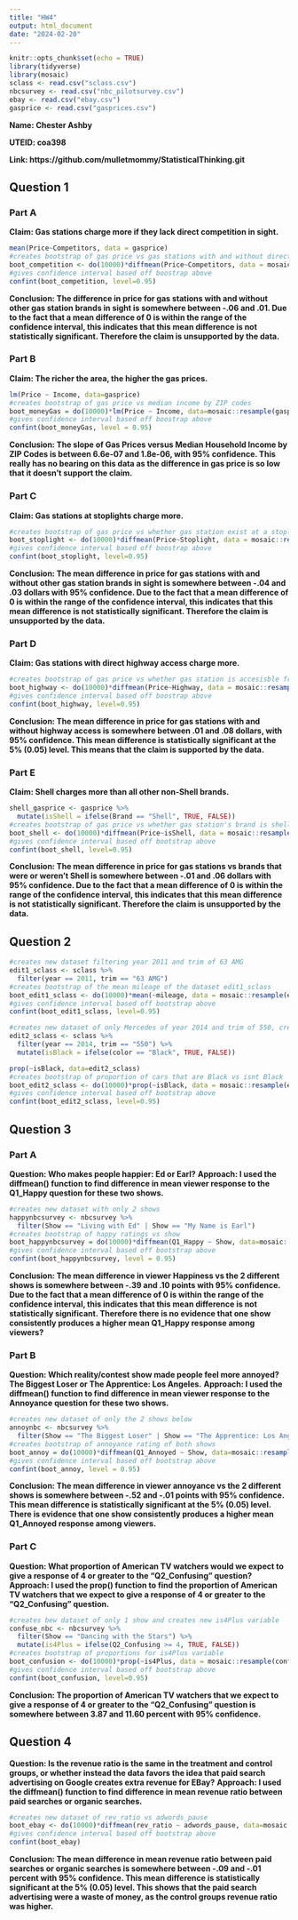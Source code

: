 ---
title: "HW4"
output: html_document
date: "2024-02-20"
---

```{r setup, include=FALSE}
knitr::opts_chunk$set(echo = TRUE)
library(tidyverse)
library(mosaic)
sclass <- read.csv("sclass.csv")
nbcsurvey <- read.csv("nbc_pilotsurvey.csv")
ebay <- read.csv("ebay.csv")
gasprice <- read.csv("gasprices.csv")
```

**Name: Chester Ashby**

**UTEID: coa398**

**Link: https://github.com/mulletmommy/StatisticalThinking.git**

## Question 1

### Part A
**Claim: Gas stations charge more if they lack direct competition in sight.**
```{r, echo=FALSE}
mean(Price~Competitors, data = gasprice)
#creates bootstrap of gas price vs gas stations with and without direct competition
boot_competition <- do(10000)*diffmean(Price~Competitors, data = mosaic::resample(gasprice))
#gives confidence interval based off boostrap above
confint(boot_competition, level=0.95)
```

**Conclusion: The difference in price for gas stations with and without other gas station brands in sight is somewhere between -.06 and .01. Due to the fact that a mean difference of 0 is within the range of the confidence interval, this indicates that this mean difference is not statistically significant. Therefore the claim is unsupported by the data.**


### Part B
**Claim: The richer the area, the higher the gas prices.**
```{r, echo=FALSE}
lm(Price ~ Income, data=gasprice)
#creates bootstrap of gas price vs median income by ZIP codes
boot_moneyGas = do(10000)*lm(Price ~ Income, data=mosaic::resample(gasprice))
#gives confidence interval based off boostrap above
confint(boot_moneyGas, level = 0.95)
```

**Conclusion: The slope of Gas Prices versus Median Household Income by ZIP Codes is between 6.6e-07 and 1.8e-06, with 95% confidence. This really has no bearing on this data as the difference in gas price is so low that it doesn't support the claim.**


### Part C
**Claim: Gas stations at stoplights charge more.**

```{r, echo=FALSE}
#creates bootstrap of gas price vs whether gas station exist at a stoplight
boot_stoplight <- do(10000)*diffmean(Price~Stoplight, data = mosaic::resample(gasprice))
#gives confidence interval based off boostrap above
confint(boot_stoplight, level=0.95)
```

**Conclusion: The mean difference in price for gas stations with and without other gas station brands in sight is somewhere between -.04 and .03 dollars with 95% confidence. Due to the fact that a mean difference of 0 is within the range of the confidence interval, this indicates that this mean difference is not statistically significant. Therefore the claim is unsupported by the data.**


### Part D
**Claim: Gas stations with direct highway access charge more.**

```{r, echo=FALSE}
#creates bootstrap of gas price vs whether gas station is accesisble from highway
boot_highway <- do(10000)*diffmean(Price~Highway, data = mosaic::resample(gasprice))
#gives confidence interval based off boostrap above
confint(boot_highway, level=0.95)
```

**Conclusion: The mean difference in price for gas stations with and without highway access is somewhere between .01 and .08 dollars, with 95% confidence. This mean difference is statistically significant at the 5% (0.05) level. This means that the claim is supported by the data.**


### Part E
**Claim: Shell charges more than all other non-Shell brands.**

```{r, echo=FALSE}
shell_gasprice <- gasprice %>% 
  mutate(isShell = ifelse(Brand == "Shell", TRUE, FALSE))
#creates bootstrap of gas price vs whether gas station's brand is shell or not
boot_shell <- do(10000)*diffmean(Price~isShell, data = mosaic::resample(shell_gasprice))
#gives confidence interval based off bootstrap above
confint(boot_shell, level=0.95)
```

**Conclusion: The mean difference in price for gas stations vs brands that were or weren't Shell is somewhere between -.01 and .06 dollars with 95% confidence. Due to the fact that a mean difference of 0 is within the range of the confidence interval, this indicates that this mean difference is not statistically significant. Therefore the claim is unsupported by the data.**


## Question 2

```{r, echo=FALSE}
#creates new dataset filtering year 2011 and trim of 63 AMG
edit1_sclass <- sclass %>% 
  filter(year == 2011, trim == "63 AMG")
#creates bootstrap of the mean mileage of the dataset edit1_sclass
boot_edit1_sclass <- do(10000)*mean(~mileage, data = mosaic::resample(edit1_sclass))
#gives confidence interval based off bootstrap above
confint(boot_edit1_sclass, level=0.95)
```


```{r, echo=FALSE}
#creates new dataset of only Mercedes of year 2014 and trim of 550, create new variable isBlack
edit2_sclass <- sclass %>% 
  filter(year == 2014, trim == "550") %>% 
  mutate(isBlack = ifelse(color == "Black", TRUE, FALSE))

prop(~isBlack, data=edit2_sclass)
#creates bootstrap of proportion of cars that are Black vs isnt Black
boot_edit2_sclass <- do(10000)*prop(~isBlack, data = mosaic::resample(edit2_sclass))
#gives confidence interval based off bootstrap above
confint(boot_edit2_sclass, level=0.95)
```


## Question 3


### Part A
**Question: Who makes people happier: Ed or Earl?**
**Approach: I used the diffmean() function to find difference in mean viewer response to the Q1_Happy question for these two shows.**

```{r, echo=FALSE}
#creates new dataset with only 2 shows
happynbcsurvey <- nbcsurvey %>% 
  filter(Show == "Living with Ed" | Show == "My Name is Earl")
#creates bootstrap of happy ratings vs show
boot_happynbcsurvey = do(10000)*diffmean(Q1_Happy ~ Show, data=mosaic::resample(happynbcsurvey))
#gives confidence interval based off bootstrap above
confint(boot_happynbcsurvey, level = 0.95)
```

**Conclusion: The mean difference in viewer Happiness vs the 2 different shows is somewhere between -.39 and .10 points with 95% confidence. Due to the fact that a mean difference of 0 is within the range of the confidence interval, this indicates that this mean difference is not statistically significant. Therefore there is no evidence that one show consistently produces a higher mean Q1_Happy response among viewers?**


### Part B
**Question: Which reality/contest show made people feel more annoyed? The Biggest Loser or The Apprentice: Los Angeles.**
**Approach: I used the diffmean() function to find difference in mean viewer response to the Annoyance question for these two shows.**
```{r, echo=FALSE}
#creates new dataset of only the 2 shows below
annoynbc <- nbcsurvey %>% 
  filter(Show == "The Biggest Loser" | Show == "The Apprentice: Los Angeles")
#creates bootstrap of annoyance rating of both shows
boot_annoy = do(10000)*diffmean(Q1_Annoyed ~ Show, data=mosaic::resample(annoynbc))
#gives confidence interval based off bootstrap above
confint(boot_annoy, level = 0.95)
```

**Conclusion: The mean difference in viewer annoyance vs the 2 different shows is somewhere between -.52 and -.01 points with 95% confidence. This mean difference is statistically significant at the 5% (0.05) level. There is evidence that one show consistently produces a higher mean Q1_Annoyed response among viewers.**


### Part C
**Question: What proportion of American TV watchers would we expect to give a response of 4 or greater to the “Q2_Confusing” question?**
**Approach: I used the prop() function to find the proportion of American TV watchers that we expect to give a response of 4 or greater to the “Q2_Confusing” question.**
```{r, echo=FALSE}
#creates bew dataset of only 1 show and creates new is4Plus variable
confuse_nbc <- nbcsurvey %>% 
  filter(Show == "Dancing with the Stars") %>% 
  mutate(is4Plus = ifelse(Q2_Confusing >= 4, TRUE, FALSE))
#creates bootstrap of proportions for is4Plus variable
boot_confusion <- do(10000)*prop(~is4Plus, data = mosaic::resample(confuse_nbc))
#gives confidence interval based off bootstrap above
confint(boot_confusion, level=0.95)
```

**Conclusion: The proportion of American TV watchers that we expect to give a response of 4 or greater to the “Q2_Confusing” question is somewhere between 3.87 and 11.60 percent with 95% confidence.**


## Question 4

**Question: Is the revenue ratio is the same in the treatment and control groups, or whether instead the data favors the idea that paid search advertising on Google creates extra revenue for EBay?**
**Approach: I used the diffmean() function to find difference in mean revenue ratio between paid searches or organic searches.**

```{r, echo= FALSE}
#creates new dataset of rev_ratio vs adwords_pause
boot_ebay <- do(10000)*diffmean(rev_ratio ~ adwords_pause, data=mosaic::resample(ebay))
#gives confidence interval based off bootstrap above
confint(boot_ebay)
```


**Conclusion: The mean difference in mean revenue ratio between paid searches or organic searches is somewhere between -.09 and -.01 percent with 95% confidence. This mean difference is statistically significant at the 5% (0.05) level. This shows that the paid search advertising were a waste of money, as the control groups revenue ratio was higher. **

